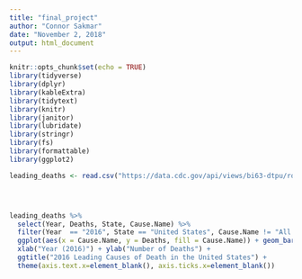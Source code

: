 ```yaml
---
title: "final_project"
author: "Connor Sakmar"
date: "November 2, 2018"
output: html_document
---
```


```r
knitr::opts_chunk$set(echo = TRUE)
library(tidyverse)
library(dplyr)
library(kableExtra)
library(tidytext)
library(knitr)
library(janitor)
library(lubridate)
library(stringr)
library(fs)
library(formattable)
library(ggplot2)
```

```r


leading_deaths <- read.csv("https://data.cdc.gov/api/views/bi63-dtpu/rows.csv?accessType=DOWNLOAD")




leading_deaths %>%
  select(Year, Deaths, State, Cause.Name) %>%
  filter(Year  == "2016", State == "United States", Cause.Name != "All causes") %>%
  ggplot(aes(x = Cause.Name, y = Deaths, fill = Cause.Name)) + geom_bar(stat = "identity") +
  xlab("Year (2016)") + ylab("Number of Deaths") + 
  ggtitle("2016 Leading Causes of Death in the United States") +
  theme(axis.text.x=element_blank(), axis.ticks.x=element_blank())


  
```